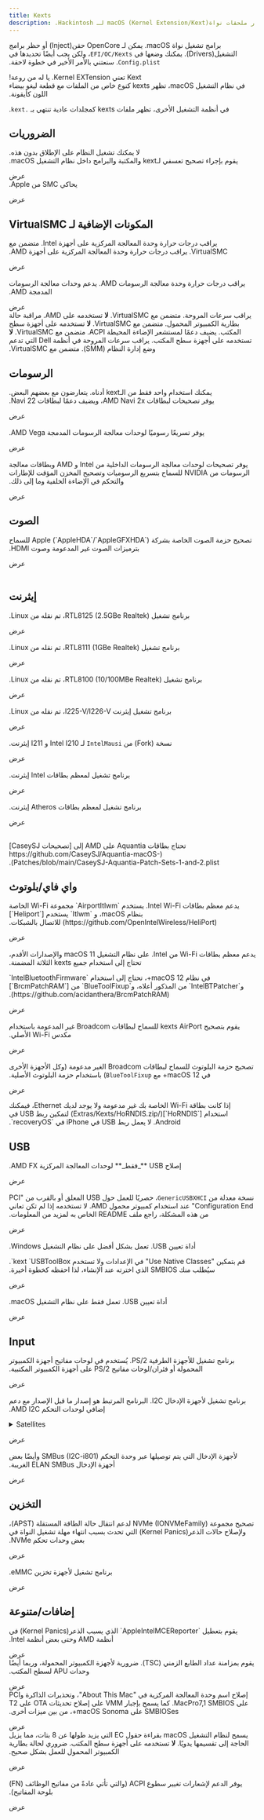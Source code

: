 ```yaml
---
title: Kexts
description: ‫اختيار ملحقات نواة(Kernel Extension/Kext) macOS لـ Hackintosh.‬
---
```



‫برامج تشغيل نواة macOS. يمكن لـ OpenCore حقن(Inject) أو حظر برامج التشغيل‫(Drivers)‬. يمكنك وضعها في `EFI/OC/Kexts`، ولكن يجب أيضًا تحديدها في `Config.plist`. سنعتني بالأمر الأخير في خطوة لاحقة.‬

<Aside type="tip" title="هل تعلم؟">
‫Kext تعني Kernel EXTension. يا له من روعة!‬
</Aside>

<Aside type="note">
‫في نظام التشغيل macOS، تظهر kexts كنوع خاص من الملفات مع قطعة ليغو بيضاء اللون كأيقونة.‬

‫في أنظمة التشغيل الأخرى، تظهر ملفات kexts كمجلدات عادية تنتهي بـ `.kext`.‬
</Aside>

## الضروريات

<Aside type="danger">
‫لا يمكنك ‫تشغيل النظام‬ على الإطلاق بدون هذه.‬
</Aside>

<CardGrid>
<Card title="<code>10.4+</code> Lilu">
‫يقوم بإجراء تصحيح تعسفي لـkext والمكتبة والبرامج داخل نظام التشغيل macOS.‬

<LinkButton icon="external" href="https://github.com/acidanthera/Lilu">عرض</LinkButton>  
</Card>
<Card title="<code>10.4+</code> VirtualSMC">
‫ يحاكي SMC من Apple.‬

<LinkButton icon="external" href="https://github.com/acidanthera/VirtualSMC">عرض</LinkButton>
</Card>
</CardGrid>

## ‫المكونات الإضافية لـ VirtualSMC‬

<CardGrid>
<Card title="<code>10.7+</code> SMCProcessor">
‫يراقب درجات حرارة وحدة المعالجة المركزية على أجهزة Intel. متضمن مع VirtualSMC.‬
</Card>  
<Card title="<code>10.13+</code> SMCProcessorAMD">
‫يراقب درجات حرارة وحدة المعالجة المركزية على أجهزة AMD.‬

<LinkButton icon="external" href="https://github.com/Lorys89/SMCProcessorAMD">عرض</LinkButton>  
</Card>  
<Card title="<code>10.15+</code> SMCRadeonSensors">
‫يراقب درجات حرارة وحدة معالجة الرسومات AMD. يدعم وحدات معالجة الرسومات المدمجة AMD.‬

<LinkButton icon="external" href="https://github.com/ChefKissInc/SMCRadeonSensors">عرض</LinkButton>  
</Card>
<Card title="<code>10.6, 64 بت فقط</code> SMCSuperIO">
‫يراقب سرعات المروحة. متضمن مع VirtualSMC. **لا** تستخدمه على AMD.‬
</Card>
<Card title="<code>10.4</code> SMCBatteryManager">
‫مراقبة حالة بطارية الكمبيوتر المحمول. متضمن مع VirtualSMC. **لا** تستخدمه على أجهزة سطح المكتب.‬
</Card>
<Card title="<code>10.6, 64 بت فقط</code> SMCLightSensor">
‫يضيف دعمًا لمستشعر الإضاءة المحيطة ACPI. متضمن مع VirtualSMC. **لا** تستخدمه على أجهزة سطح المكتب.‬
</Card>
<Card title="<code>10.7+</code> SMCDellSensors">
‫يراقب سرعات المروحة في أنظمة Dell التي تدعم وضع إدارة النظام (SMM). متضمن مع VirtualSMC.‬
</Card>
</CardGrid>

## ‫الرسومات‬

<Aside type="danger">
‫يمكنك استخدام واحد فقط من الـkext أدناه. يتعارضون مع بعضهم البعض.‬
</Aside>

<CardGrid>
<Card title="<code>11.0+</code> NootRX">
‫يوفر تصحيحات لبطاقات AMD Navi 2x، ويضيف دعمًا لبطاقات Navi 22.‬

<LinkButton icon="external" href="https://github.com/ChefKissInc/NootRX">عرض</LinkButton>  
</Card>  
<Card title="<code>10.15+</code> NootedRed">
‫يوفر تسريعًا رسوميًا لوحدات معالجة الرسومات المدمجة AMD Vega.‬

<LinkButton icon="external" href="https://github.com/ChefKissInc/NootedRed">عرض</LinkButton>  
</Card>  
<Card title="<code>10.6+, 64 بت فقط</code> WhateverGreen">
‫يوفر تصحيحات لوحدات معالجة الرسومات الداخلية من Intel و AMD وبطاقات معالجة الرسومات من NVIDIA للسماح بتسريع الرسوميات وتصحيح المخزن المؤقت للإطارات والتحكم في الإضاءة الخلفية وما إلى ذلك.‬

<LinkButton icon="external" href="https://github.com/acidanthera/WhateverGreen">عرض</LinkButton>  
</Card>
</CardGrid>

## ‫الصوت‬

<CardGrid>
<Card title="<code>10.4+</code> AppleALC">
‫تصحيح حزمة الصوت الخاصة بشركة Apple (`AppleHDA`/`AppleGFXHDA`) للسماح بترميزات الصوت غير المدعومة وصوت HDMI.‬

<LinkButton icon="external" href="https://github.com/acidanthera/AppleALC">عرض</LinkButton>  
</Card>  
</CardGrid>

## ‫إيثرنت‬

<CardGrid>
<Card title="<code>10.14+</code> LucyRTL8125Ethernet">
‫برنامج تشغيل RTL8125 (2.5GBe Realtek)، تم نقله من Linux.‬

<LinkButton icon="external" href="https://github.com/Mieze/LucyRTL8125Ethernet">عرض</LinkButton>  
</Card>  
<Card title="<code>10.14+</code> RealtekRTL8111">
‫برنامج تشغيل RTL8111 (1GBe Realtek)، تم نقله من Linux.‬

<LinkButton icon="external" href="https://github.com/Mieze/RTL8111_driver_for_OS_X">عرض</LinkButton>  
</Card>  
<Card title="<code>10.14+</code> RealtekRTL8100">
‫برنامج تشغيل RTL8100 (10/100MBe Realtek)، تم نقله من Linux.‬

<LinkButton icon="external" href="https://www.insanelymac.com/forum/files/file/259-realtekrtl8100-binary/">عرض</LinkButton>  
</Card>  
<Card title="<code>10.15+</code> AppleIGC">
‫برنامج تشغيل إيثرنت I225-V/I226-V، تم نقله من Linux.‬

<LinkButton icon="external" href="https://github.com/SongXiaoXi/AppleIGC">عرض</LinkButton>  
</Card>  
<Card title="<code>10.9+</code> AppleIGB">
‫نسخة (Fork) من `IntelMausi` لـ Intel I210 و I211 إيثرنت.‬

<LinkButton icon="external" href="https://www.macos86.it/topic/6029-appleigb-and-intelmausi-integration/">عرض</LinkButton>  
</Card>  
<Card title="<code>10.9+, 10.6-10.8 مع `IntelSnowMausi`</code> IntelMausi">
‫برنامج تشغيل لمعظم بطاقات Intel إيثرنت.‬

<LinkButton icon="external" href="https://github.com/acidanthera/IntelMausi">عرض</LinkButton>  
</Card>  
<Card title="<code>10.12+</code> AtherosE2200Ethernet">
‫برنامج تشغيل لمعظم بطاقات Atheros إيثرنت.‬

<LinkButton icon="external" href="https://github.com/Mieze/AtherosE2200Ethernet">عرض</LinkButton>  
</Card>  
</CardGrid>

<Aside type="caution">
‫تحتاج بطاقات Aquantia على AMD إلى [تصحيحات CaseySJ](https://github.com/CaseySJ/Aquantia-macOS-Patches/blob/main/CaseySJ-Aquantia-Patch-Sets-1-and-2.plist).‬
</Aside>

## واي فاي/بلوتوث

<CardGrid>
<Card title="<code>10.13+</code> Itlwm">
‫يدعم معظم بطاقات Intel Wi-Fi. يستخدم `AirportItlwm` مجموعة Wi-Fi الخاصة بنظام macOS، و `Itlwm` يستخدم [`Heliport`](https://github.com/OpenIntelWireless/HeliPort) للاتصال بالشبكات.‬

<LinkButton icon="external" href="https://github.com/OpenIntelWireless/itlwm">عرض</LinkButton>  
</Card>  
<Card title="IntelBluetoothFirmware">
‫يدعم معظم بطاقات Wi-Fi من Intel. على نظام التشغيل macOS 11 والإصدارات الأقدم، تحتاج إلى استخدام جميع kexts الثلاثة المضمنة.‬

<Aside type="note">
‫في نظام macOS 12+، تحتاج إلى استخدام `IntelBluetoothFirmware` و`IntelBTPatcher` من المذكور أعلاه، و`BlueToolFixup` من [`BrcmPatchRAM`](https://github.com/acidanthera/BrcmPatchRAM).‬
</Aside>

<LinkButton icon="external" href="https://github.com/OpenIntelWireless/IntelBluetoothFirmware">عرض</LinkButton>  
</Card>  
<Card title="AirportBrcmFixup">
‫يقوم بتصحيح kexts AirPort للسماح لبطاقات Broadcom غير المدعومة باستخدام مكدس Wi-Fi الأصلي.‬

<LinkButton icon="external" href="https://github.com/acidanthera/AirportBrcmFixup">عرض</LinkButton>  
</Card>  
<Card title="BrcmPatchRAM">
‫تصحيح حزمة البلوتوث للسماح لبطاقات Broadcom الغير مدعومة (وكل الأجهزة الأخرى في macOS 12+ مع `BlueToolFixup`) باستخدام حزمة البلوتوث الأصلية.‬

<LinkButton icon="external" href="https://github.com/acidanthera/BrcmPatchRAM">عرض</LinkButton>  
</Card>
</CardGrid>

<Aside type="tip">
‫إذا كانت بطاقة Wi-Fi الخاصة بك غير مدعومة ولا يوجد لديك Ethernet، فيمكنك استخدام [`HoRNDIS`](/Extras/Kexts/HoRNDIS.zip) لتمكين ربط USB في Android. لا يعمل ربط USB في iPhone في `recoveryOS`.‬
</Aside>

## USB

<CardGrid>
<Card title="<code>10.13+</code> XLNCUSBFix">
‫إصلاح USB **_فقط_** لوحدات المعالجة المركزية AMD FX.‬

<LinkButton icon="external" href="/Extras/Kexts/XLNCUSBFix.zip">عرض</LinkButton>  
</Card>  
<Card title="GenericUSBXHCI (اختراق اصلاح USB)">
‫نسخة معدلة من `GenericUSBXHCI`، حصريًا للعمل حول USB المعلق أو بالقرب من "PCI Configuration End" عند استخدام كمبيوتر محمول AMD. لا تستخدمه إذا لم تكن تعاني من هذه المشكلة، راجع ملف README الخاص به لمزيد من المعلومات.‬

<LinkButton icon="external" href="https://github.com/RattletraPM/GUX-RyzenXHCIFix">عرض</LinkButton>  
</Card>  
<Card title="USBToolBox">
‫أداة تعيين USB. تعمل بشكل أفضل على نظام التشغيل Windows.‬

<Aside type="note">
‫قم بتمكين "Use Native Classes" في الإعدادات ولا تستخدم kext `USBToolBox`.‬
‫سيُطلب منك SMBIOS الذي اخترته عند الإنشاء، لذا احفظه كخطوة أخيرة.‬
</Aside>

<LinkButton icon="external" href="https://github.com/USBToolBox/tool">عرض</LinkButton>  
</Card>  
<Card title="USBMap">
‫أداة تعيين USB. تعمل فقط على نظام التشغيل macOS.‬

<LinkButton icon="external" href="https://github.com/CorpNewt/USBMap">عرض</LinkButton>  
</Card>
</CardGrid>

## Input

<CardGrid>
<Card title="<code>10.11+</code> VoodooPS2">
‫برنامج تشغيل للأجهزة الطرفية PS/2. يُستخدم في لوحات مفاتيح أجهزة الكمبيوتر المحمولة أو فئران/لوحات مفاتيح PS/2 على أجهزة الكمبيوتر المكتبية.‬

<LinkButton icon="external" href="https://github.com/acidanthera/VoodooPS2">عرض</LinkButton>  
</Card>  
<Card title="<code>10.13+</code> VoodooI2C">
‫برنامج تشغيل لأجهزة الإدخال I2C. البرنامج المرتبط هو إصدار ما قبل الإصدار مع دعم إضافي لوحدات التحكم AMD I2C.‬

<details>
<summary>Satellites</summary>

<Aside type="danger">
‫لا يمكنك معرفة نوع الجهاز من خلال العلامة التجارية أو اسم العرض فقط.‬
</Aside>
<Aside type="danger">
‫يجب عليك استخدام satellite واحد فقط، ولا تضعهم جميعًا معًا؛ فقد يتعارضون.‬
</Aside>

| نوع الجهاز                | Satellite                                                                    |
| ------------------------- | ---------------------------------------------------------------------------- |
| HID                       | `VoodooI2CHID`                                                               |
| ELAN                      | `VoodooI2CELAN`                                                              |
| FTE                       | `VoodooI2CFTE`                                                               |
| Atmel Multitouch Protocol | `VoodooI2CAtmelMXT`                                                          |
| Synaptics                 | [`VoodooRMI`](https://github.com/VoodooSMBus/VoodooRMI) (‫يدعم أيضاً SMBus‬) |
| Alps                      | [`AlpsHID`](https://github.com/blankmac/AlpsHID)                             |

<Aside type="tip">
‫يعد HID نوعًا شائعًا جدًا من الأجهزة. إذا كنت تستخدم كمبيوتر محمولًا من طراز AMD، فمن المحتمل جدًا أن تكون لوحة اللمس الخاصة بك متصلة به. ومع ذلك، تأكد من ذلك.‬
</Aside>
</details>

<LinkButton icon="external" href="https://github.com/VoodooI2C/VoodooI2C">عرض</LinkButton>  
</Card>  
<Card title="<code>10.14+</code> VoodooSMBus">
‫لأجهزة الإدخال التي يتم توصيلها عبر وحدة التحكم SMBus (I2C-i801) وأيضًا بعض أجهزة الإدخال ELAN SMBus الغريبة.‬

<LinkButton icon="external" href="https://github.com/VoodooSMBus/VoodooSMBus">عرض</LinkButton>  
</Card>
</CardGrid>

## التخزين

<CardGrid>
<Card title="<code>10.14+</code> NVMeFix">
‫تصحيح مجموعة NVMe (IONVMeFamily) لدعم انتقال حالة الطاقة المستقلة (APST)، ولإصلاح حالات الذعر(Kernel Panics) التي تحدث بسبب انتهاء مهلة تشغيل النواة في بعض وحدات تحكم NVMe.‬

<LinkButton icon="external" href="https://github.com/acidanthera/NVMeFix">عرض</LinkButton>  
</Card>  
<Card title="<code>10.13+</code> EmeraldSDHC">
‫برنامج تشغيل لأجهزة تخزين eMMC.‬

<LinkButton icon="external" href="https://github.com/acidanthera/EmeraldSDHC">عرض</LinkButton>  
</Card>
</CardGrid>

## إضافات/متنوعة

<CardGrid>
<Card title="<code>12.3+</code> AppleMCEReporterDisabler">
‫يقوم بتعطيل `AppleIntelMCEReporter` الذي يسبب الذعر(Kernel Panics) في أنظمة AMD وحتى بعض أنظمة Intel.‬

<LinkButton icon="external" href="/Extras/Kexts/AppleMCEReporterDisabler.zip">عرض</LinkButton>
</Card>  
<Card title="<code>10.6+</code> ForgedInvariant">
‫يقوم بمزامنة عداد الطابع الزمني (TSC). ضرورية لأجهزة الكمبيوتر المحمولة، وربما أيضًا وحدات APU لسطح المكتب.‬

<LinkButton icon="external" href="https://github.com/ChefKissInc/ForgedInvariant">عرض</LinkButton>
</Card>  
<Card title="<code>10.13+</code> RestrictEvents">
‫إصلاح اسم وحدة المعالجة المركزية في "About This Mac"، وتحذيرات الذاكرة وPCI على MacPro7,1 SMBIOS. كما يسمح بإجبار VMM على إصلاح تحديثات OTA على T2 SMBIOSes على macOS Sonoma+، من بين ميزات أخرى.‬

<LinkButton icon="external" href="https://github.com/acidanthera/RestrictEvents">عرض</LinkButton>
</Card>  
<Card title="<code>10.7+</code> ECEnabler">
‫يسمح لنظام التشغيل macOS بقراءة حقول EC التي يزيد طولها عن 8 بتات، مما يزيل الحاجة إلى تقسيمها يدويًا. **لا** تستخدمه على أجهزة سطح المكتب. ضروري لحالة بطارية الكمبيوتر المحمول للعمل بشكل صحيح.‬

<LinkButton icon="external" href="https://github.com/1Revenger1/ECEnabler">عرض</LinkButton>  
</Card>  
<Card title="<code>10.11+</code> BrightnessKeys">
‫يوفر الدعم لإشعارات تغيير سطوع ACPI (والتي تأتي عادةً من مفاتيح الوظائف (FN) بلوحة المفاتيح).‬

<LinkButton icon="external" href="https://github.com/acidanthera/BrightnessKeys">عرض</LinkButton>  
</Card>
</CardGrid>
